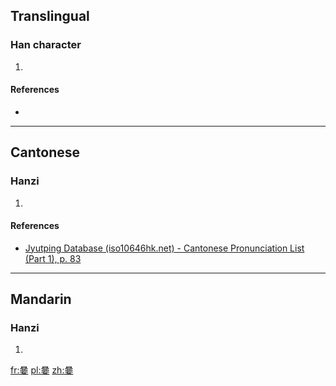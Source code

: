 ==Translingual==

===Han character===
{{Han char|rn=30|rad=口|as=11|sn=14|four=|canj=口金一田女 (RCMWV)|ids=⿱[[只]][[要]]}}

# {{defn|Han|sort=口11}}

====References====
* {{Han ref|kx=0206.201|hdz=10677.140|uh=5626|ud=22054}}

----

==Cantonese==

===Hanzi===
{{yue-hanzi|jyut=[[ziu3]]|y=jiu3}}

# {{defn|lang=yue|sort=口11}}

====References====
*[http://www.iso10646hk.net/jp/document/download.jsp Jyutping Database (iso10646hk.net) - Cantonese Pronunciation List (Part 1), p. 83]

----

==Mandarin==

===Hanzi===
{{cmn-hanzi|pin=[[jiào]] ([[jiao4]])|wg=chiao<sup>4</sup>}}

# {{defn|lang=cmn|sort=口11}}

[[fr:嘦]]
[[pl:嘦]]
[[zh:嘦]]